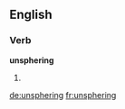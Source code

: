 
==English==

===Verb===
'''unsphering'''

# {{present participle of|unsphere}}

[[de:unsphering]]
[[fr:unsphering]]